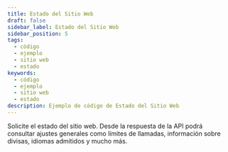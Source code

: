 ```yaml
---
title: Estado del Sitio Web
draft: false
sidebar_label: Estado del Sitio Web
sidebar_position: 5
tags:
  - código
  - ejemplo
  - sitio web
  - estado
keywords:
  - código
  - ejemplo
  - sitio web
  - estado
description: Ejemplo de código de Estado del Sitio Web
---
```



Solicite el estado del sitio web. Desde la respuesta de la API podrá consultar ajustes generales como límites de llamadas, información sobre divisas, idiomas admitidos y mucho más.

<SandboxIframe sandbox={sandboxes.website_status} />
